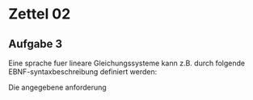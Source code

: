 # Zettel 02 {.unnumbered}

## Aufgabe 3

Eine sprache fuer lineare Gleichungssysteme kann z.B. durch folgende EBNF-syntaxbeschreibung definiert werden:

\begin{align*}
    \langle Gleichungssystem\rangle &::= \langle Gleichung\rangle\{\underline{\backslash n} \langle Gleichung\rangle\} \\
    \langle Gleichung\rangle &::= [\langle Zahl\rangle]\underline{x}\langle Index\rangle\{\langle Vorzeichen\rangle[\langle Zahl\rangle]\underline{x}\langle Index\rangle\}\underline{=}\langle Zahl\rangle \\
    \langle Zahl\rangle  &::= \langle Ersteziffer\rangle \{\langle Ziffer\rangle \} \\
    \langle Ersteziffer\rangle  &::= \underline{1} | 
                       \underline{2} | 
                       \underline{3} |
                       \underline{4} |
                       \underline{5} |
                       \underline{6} |
                       \underline{7} |
                       \underline{8} |
                       \underline{9} | \\
    \langle Ziffer\rangle  &::= \underline{0} | \langle Ersteziffer\rangle  \\
    \langle Index\rangle  &::= \underline{_0} | \langle Subzahl\rangle  \\
    \langle Subzahl\rangle  &::= \langle Erstesubziffer\rangle \{\langle Subziffer\rangle \} \\
    \langle Erstesubziffer\rangle  &::= \underline{_1} | 
                       \underline{_2} | 
                       \underline{_3} |
                       \underline{_4} |
                       \underline{_5} |
                       \underline{_6} |
                       \underline{_7} |
                       \underline{_8} |
                       \underline{_9} | \\
    \langle Subziffer\rangle  &::= \underline{_0} | \langle Erstesubziffer\rangle  
\end{align*}

Die angegebene anforderung 

